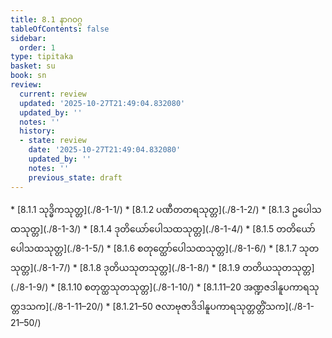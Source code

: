 ```yaml
---
title: 8.1 နာဂဝဂ္ဂ
tableOfContents: false
sidebar:
  order: 1
type: tipitaka
basket: su
book: sn
review:
  current: review
  updated: '2025-10-27T21:49:04.832080'
  updated_by: ''
  notes: ''
  history:
  - state: review
    date: '2025-10-27T21:49:04.832080'
    updated_by: ''
    notes: ''
    previous_state: draft
---
```



<ReviewStatus review={frontmatter.review} showDetails={true} />

<HypothesisAnnotation frontmatter={frontmatter} />

<DynamicBreadcrumb />



<TableOfContents book="sn" section="8.1">
* [8.1.1 သုဒ္ဓိကသုတ္တ](./8-1-1/)
* [8.1.2 ပဏီတတရသုတ္တ](./8-1-2/)
* [8.1.3 ဥပေါသထသုတ္တ](./8-1-3/)
* [8.1.4 ဒုတိယော်ပေါသထသုတ္တ](./8-1-4/)
* [8.1.5 တတိယော်ပေါသထသုတ္တ](./8-1-5/)
* [8.1.6 စတုတ္ထော်ပေါသထသုတ္တ](./8-1-6/)
* [8.1.7 သုတသုတ္တ](./8-1-7/)
* [8.1.8 ဒုတိယသုတသုတ္တ](./8-1-8/)
* [8.1.9 တတိယသုတသုတ္တ](./8-1-9/)
* [8.1.10 စတုတ္ထသုတသုတ္တ](./8-1-10/)
* [8.1.11–20 အဏ္ဍဇဒါနူပကာရသုတ္တဒသက](./8-1-11–20/)
* [8.1.21–50 ဇလာဗုဇာဒိဒါနူပကာရသုတ္တတ္တိံသက](./8-1-21–50/)
</TableOfContents>